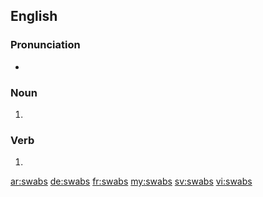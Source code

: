 ==English==

===Pronunciation===
* {{rhymes|ɒbz}}

===Noun===
{{head|en|plural}}

# {{plural of|swab|lang=en}}

===Verb===
{{head|en}}

# {{en-third-person singular of|swab}}

[[ar:swabs]]
[[de:swabs]]
[[fr:swabs]]
[[my:swabs]]
[[sv:swabs]]
[[vi:swabs]]